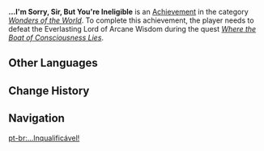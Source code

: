 {{Achievement Infobox
|id           = 84085
|order id     = 5064
|category     = Wonders of the World
|description  = Prevent the birth of the "forged god."
|requirements = Earned during ''[[Where the Boat of Consciousness Lies]]''.
|primogems    = 5
|hidden       = 1
|type         = Quest
|quest        = Akasha Pulses, the Kalpa Flame Rises
}}
'''...I'm Sorry, Sir, But You're Ineligible''' is an [[Achievement]] in the category ''[[Wonders of the World]]''. To complete this achievement, the player needs to defeat the Everlasting Lord of Arcane Wisdom during the quest ''[[Where the Boat of Consciousness Lies]]''.
<!--
==Trivia==
-->
==Other Languages==
{{Other Languages
|en      = ...I'm Sorry, Sir, But You're Ineligible
|zhs     = …并非是适格者
|zhs_rm  = ...Bìngfēi shì Shìgé-zhě
|zht     = …並非是適格者
|zht_rm  = ...Bìngfēi shì Shìgé-zhě
|zh_tl   = 
|ja      = …適格者ではない
|ja_rm   = ...Tekikakusha de wa Nai
|ja_tl   = 
|ko      = …자격이 없는 자
|ko_tl   = ...Disqualified Person
|es      = Acceso denegado
|es_tl   = Access Denied
|fr      = ... Non éligible !
|fr_tl   = ... Ineligible!
|ru      = Вы не соответствуете требованиям
|ru_tl   = 
|th      = ...นายไม่มีสิทธิ์
|th_rm   = ...Nai Mai Mi Sit
|th_tl   = ...You're Ineligible
|vi      = ...Không Phải Người Đạt Chuẩn
|vi_tl   = 
|de      = ... Nicht berechtigt
|de_tl   = 
|id      = Maaf, Anda Tidak Memenuhi Syarat
|id_tl   = Sorry, You Are Not Eligible
|pt      = ...Inqualificável!
|pt_tl   = 
|tr      = ... Üzgünüm Ama Bu Pozisyon İçin Yetersizsiniz.
|tr_tl   = 
|it      = Mi spiace, ma non ne hai il diritto...
|it_tl   = 
}}

==Change History==
{{Change History|3.2}}
<!--
==References==
{{Reflist}}
-->
==Navigation==
{{Achievement Navbox}}

[[pt-br:...Inqualificável!]]